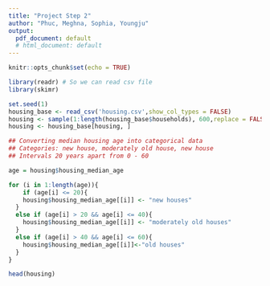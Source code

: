 ```yaml
---
title: "Project Step 2"
author: "Phuc, Meghna, Sophia, Youngju"
output:
  pdf_document: default
  # html_document: default
---
```


```r
knitr::opts_chunk$set(echo = TRUE)
```

```r
library(readr) # So we can read csv file
library(skimr)
```

```r
set.seed(1)
housing_base <- read_csv('housing.csv',show_col_types = FALSE)
housing <- sample(1:length(housing_base$households), 600,replace = FALSE)
housing <- housing_base[housing, ]
```

```r
## Converting median housing age into categorical data
## Categories: new house, moderately old house, new house
## Intervals 20 years apart from 0 - 60

age = housing$housing_median_age

for (i in 1:length(age)){
    if (age[i] <= 20){
    housing$housing_median_age[[i]] <- "new houses"
  }
  else if (age[i] > 20 && age[i] <= 40){
    housing$housing_median_age[[i]] <- "moderately old houses"
  }
  else if (age[i] > 40 && age[i] <= 60){
    housing$housing_median_age[[i]]<-"old houses"
  }
}

head(housing)
```

